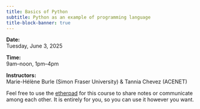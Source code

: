 ```yaml
---
title: Basics of Python
subtitle: Python as an example of programming language
title-block-banner: true
---
```


:::{.topdef}

**Date:** \
Tuesday, June 3, 2025

**Time:** \
9am–noon, 1pm–4pm

**Instructors:** \
Marie-Hélène Burle (Simon Fraser University) & Tannia Chevez (ACENET)

:::

:::{.note}

Feel free to use the [etherpad](https://etherpad.wikimedia.org/p/dhsi25) for this course to share notes or communicate among each other. It is entirely for you, so you can use it however you want.

:::

<!-- Please find the morning notes [here](https://docs.google.com/document/d/1G681nImRAmsbGPk9wcEw8GXhtUCuhEJ6AFDLUQnHp7U/edit#heading=h.otzzrvof7ze1). -->

<!-- For the afternoon, the notes are [here](https://mint.westdri.ca/python/intro_text). -->

<!-- Please find the afternoon notes [here](https://mint.westdri.ca/python/intro_text). -->
